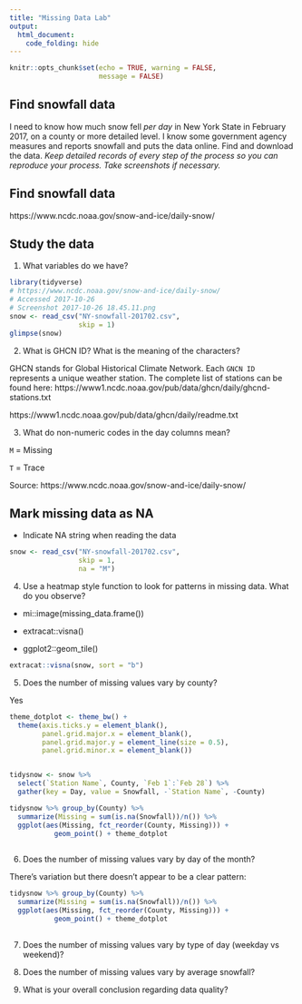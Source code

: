 ```yaml
---
title: "Missing Data Lab"
output: 
  html_document:
    code_folding: hide
---
```


```r
knitr::opts_chunk$set(echo = TRUE, warning = FALSE, 
                      message = FALSE)
```

## Find snowfall data

I need to know how much snow fell *per day* in New York State in February 2017, on a county or more detailed level. I know some government agency measures and reports snowfall and puts the data online. Find and download the data. *Keep detailed records of every step of the process so you can reproduce your process. Take screenshots if necessary.*

## Find snowfall data

https://www.ncdc.noaa.gov/snow-and-ice/daily-snow/

## Study the data

1. What variables do we have?

```r
library(tidyverse)
# https://www.ncdc.noaa.gov/snow-and-ice/daily-snow/
# Accessed 2017-10-26
# Screenshot 2017-10-26 18.45.11.png
snow <- read_csv("NY-snowfall-201702.csv",
                 skip = 1)
glimpse(snow)

```

2. What is GHCN ID? What is the meaning of the characters?

GHCN stands for Global Historical Climate Network. Each `GNCN ID` represents a unique weather station.  The complete list of stations can be found here: https://www1.ncdc.noaa.gov/pub/data/ghcn/daily/ghcnd-stations.txt

https://www1.ncdc.noaa.gov/pub/data/ghcn/daily/readme.txt

3. What do non-numeric codes in the day columns mean?

`M` = Missing

`T` = Trace

Source: https://www.ncdc.noaa.gov/snow-and-ice/daily-snow/


## Mark missing data as NA

* Indicate NA string when reading the data

```r
snow <- read_csv("NY-snowfall-201702.csv",
                 skip = 1,
                 na = "M")
```

4. Use a heatmap style function to look for patterns in missing data. What do you observe?

* mi::image(missing_data.frame())

* extracat::visna()

* ggplot2::geom_tile()

```r
extracat::visna(snow, sort = "b")
```

5. Does the number of missing values vary by county?

Yes

```r
theme_dotplot <- theme_bw() +
  theme(axis.ticks.y = element_blank(),
        panel.grid.major.x = element_blank(),
        panel.grid.major.y = element_line(size = 0.5),
        panel.grid.minor.x = element_blank())


tidysnow <- snow %>% 
  select(`Station Name`, County, `Feb 1`:`Feb 28`) %>%
  gather(key = Day, value = Snowfall, -`Station Name`, -County)

tidysnow %>% group_by(County) %>% 
  summarize(Missing = sum(is.na(Snowfall))/n()) %>% 
  ggplot(aes(Missing, fct_reorder(County, Missing))) + 
           geom_point() + theme_dotplot
  
```



6. Does the number of missing values vary by day of the month?

There's variation but there doesn't appear to be a clear pattern:

```r
tidysnow %>% group_by(County) %>% 
  summarize(Missing = sum(is.na(Snowfall))/n()) %>% 
  ggplot(aes(Missing, fct_reorder(County, Missing))) + 
           geom_point() + theme_dotplot
  
```




7. Does the number of missing values vary by type of day (weekday vs weekend)? 

8. Does
the number of missing values vary by average snowfall? 

9. What is your overall conclusion regarding data quality?
